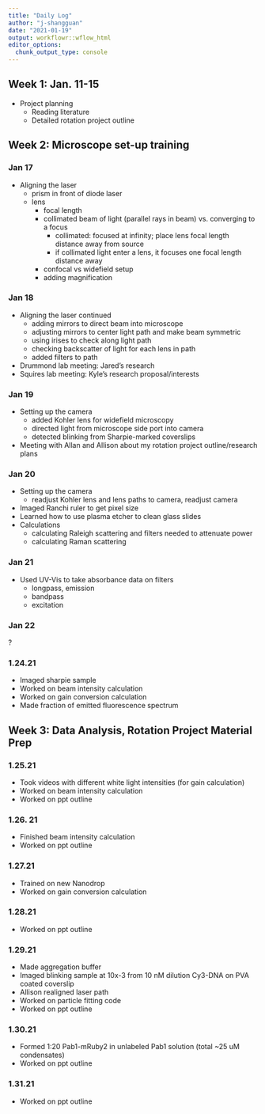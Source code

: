 ```yaml
---
title: "Daily Log"
author: "j-shangguan"
date: "2021-01-19"
output: workflowr::wflow_html
editor_options:
  chunk_output_type: console
---
```


## Week 1: Jan. 11-15

* Project planning
    + Reading literature 
    + Detailed rotation project outline 

## Week 2: Microscope set-up training
### Jan 17 
* Aligning the laser 
    + prism in front of diode laser
    + lens 
        - focal length
        - collimated beam of light (parallel rays in beam) vs. converging to a focus 
            - collimated: focused at infinity; place lens focal length distance away from source
            - if collimated light enter a lens, it focuses one focal length distance away 
        - confocal vs widefield setup 
        - adding magnification 

### Jan 18 
* Aligning the laser continued
    + adding mirrors to direct beam into microscope
    + adjusting mirrors to center light path and make beam symmetric 
    + using irises to check along light path
    + checking backscatter of light for each lens in path
    + added filters to path 
* Drummond lab meeting: Jared's research
* Squires lab meeting: Kyle's research proposal/interests

### Jan 19 
* Setting up the camera
  + added Kohler lens for widefield microscopy
  + directed light from microscope side port into camera 
  + detected blinking from Sharpie-marked coverslips
* Meeting with Allan and Allison about my rotation project outline/research plans 
  
### Jan 20
* Setting up the camera
  + readjust Kohler lens and lens paths to camera, readjust camera 
* Imaged Ranchi ruler to get pixel size  
* Learned how to use plasma etcher to clean glass slides
* Calculations
  + calculating Raleigh scattering and filters needed to attenuate power
  + calculating Raman scattering 

### Jan 21
* Used UV-Vis to take absorbance data on filters 
    + longpass, emission
    + bandpass
    + excitation

### Jan 22
?

### 1.24.21
* Imaged sharpie sample
* Worked on beam intensity calculation
* Worked on gain conversion calculation
* Made fraction of emitted fluorescence spectrum 

## Week 3: Data Analysis, Rotation Project Material Prep

### 1.25.21
* Took videos with different white light intensities (for gain calculation)
* Worked on beam intensity calculation
* Worked on ppt outline

### 1.26. 21 
* Finished beam intensity calculation 
* Worked on ppt outline

### 1.27.21
* Trained on new Nanodrop 
* Worked on gain conversion calculation

### 1.28.21
* Worked on ppt outline

### 1.29.21
* Made aggregation buffer
* Imaged blinking sample at 10x-3 from 10 nM dilution Cy3-DNA on PVA coated coverslip
* Allison realigned laser path  
* Worked on particle fitting code 
* Worked on ppt outline

### 1.30.21
* Formed 1:20 Pab1-mRuby2 in unlabeled Pab1 solution (total ~25 uM condensates)
* Worked on ppt outline

### 1.31.21
* Worked on ppt outline


